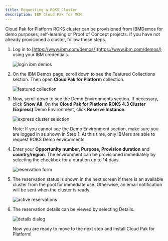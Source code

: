 ```yaml
---
title: Requesting a ROKS Cluster
description: IBM Cloud Pak for MCM
---
```


Cloud Pak for Platform ROKS cluster can be provisioned from IBMDemos for demo purposes, self-learning or Proof of Concept projects. If you have not already provisioned a cluster, follow these steps.

1. Log in to [https://www.ibm.com/demos/](https://www.ibm.com/demos/) using your IBM credentials.

   ![login ibm demos](images/1-Request-ROKS.png)

2. On the IBM Demos page, scroll down to see the Featured Collections section. Then open **Cloud Pak for Platform** collection.

   ![featured collection](images/2-Request-ROKS.png)

3. Now, scroll down to see the Demo Environments section. If necessary, click **Show All**.  On the **Cloud Pak for Platform ROKS 4.3 Cluster (Express)** Demo Environment, click **Reserve Instance**.

   ![express cluster selection](images/3-Request-ROKS.png)

   Note: If you cannot see the Demo Environment section, make sure you are logged in as shown in Step 1. At this time, only IBMers are able to request ROKS Demo environments.

4. Enter your **Opportunity number, Purpose, Provision duration** and **country/region**. The environment can be provisioned immediately by selecting the checkbox for a duration up to 14 days.

   ![reservation form](images/4-Request-ROKS.png)

5. The reservation status is shown in the next screen if there is an available cluster from the pool for immediate use. Otherwise, an email notification will be sent when the cluster is ready.

   ![active reservations](images/5-Request-ROKS.png)

6. The reservation details can be viewed by selecting Details.

   ![details dialog](images/6-Request-ROKS.png)

   Now you are ready to move to the next step and install Cloud Pak for Platform!
